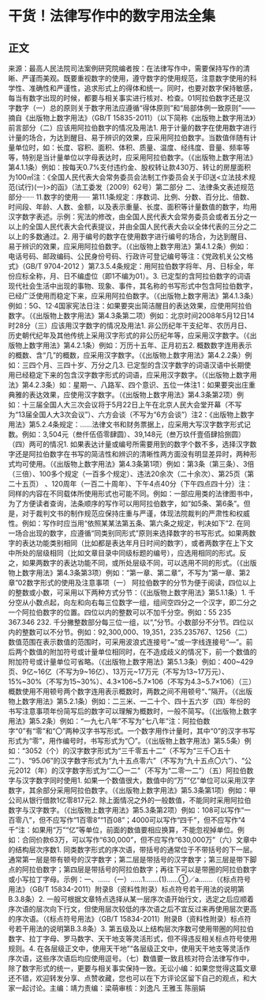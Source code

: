 # 干货！法律写作中的数字用法全集
## 正文
来源：最高人民法院司法案例研究院编者按：在法律写作中，需要保持写作的清晰、严谨而美观。既要重视数字的使用，遵守数字的使用规范，注意数字使用的科学性、准确性和严谨性，追求形式上的得体和统一。同时，也要对数字保持敏感，每当有数字出现的时候，都要与相关事实进行核对、检查。01阿拉伯数字还是汉字数字（一）总的原则关于数字用法应遵循“得体原则”和“局部体例一致原则”——摘自《出版物上数字用法》（GB/T 15835-2011）（以下简称《出版物上数字用法》）前言部分（二）应该用阿拉伯数字的情况及用法1. 用于计量的数字在使用数字进行计量的场合，为达到醒目、易于辨识的效果，应采用阿拉伯数字。当数值伴随有计量单位时，如：长度、容积、面积、体积、质量、温度、经纬度、音量、频率等等，特别是当计量单位以字母表达时，应采用阿拉伯数字。（《出版物上数字用法》第4.1.1条）例如：按每天0.7%支付违约金、股权转让款430万、转让的房屋面积为100㎡注：《全国人民代表大会常务委员会法制工作委员会关于印送<立法技术规范(试行)(一)>的函》（法工委发〔2009〕62号）第二部分 二、法律条文表述规范部分······ 11.数字的使用······ 第11.1条规定：序数词、比例、分数、百分比、倍数、时间段、年龄、人数、金额，以及表示重量、长度、面积等计量数值的数字，均用汉字数字表述。示例：宪法的修改，由全国人民代表大会常务委员会或者五分之一以上的全国人民代表大会代表提议，并由全国人民代表大会以全体代表的三分之二以上的多数通过。2. 用于编号的数字在使用数字进行编号的场合，为达到醒目、易于辨识的效果，应采用阿拉伯数字。（《出版物上数字用法》第4.1.2条）例如：电话号码、邮政编码、公民身份号码、行政许可登记编号等注：《党政机关公文格式》（GB/T 9704-2012 ）第7.3.5.4条规定：用阿拉伯数字将年、月、日标全，年份应标全称，月、日不编虚位（即1不编为01）。3. 已定型的含阿拉伯数字的词语现代社会生活中出现的事物、现象、事件，其名称的书写形式中包含阿拉伯数字，已经广泛使用而稳定下来，应采用阿拉伯数字。（《出版物上数字用法》第4.1.3条）例如：5G、12·4国家宪法日注：如果要突出简洁醒目的表达效果，应使用阿拉伯数字。（《出版物上数字用法》第4.3条第二项）例如：北京时间2008年5月12日14时28分（三）应该用汉字数字的情况及用法1. 非公历纪年干支纪年、农历月日、历史朝代纪年及其他传统上采用汉字形式的非公历纪年等，应采用汉字数字。（《出版物上数字用法》第4.2.1条）例如：万历十五年、正月初五2. 概数数字连用表示的概数、含“几”的概数，应采用汉字数字。（《出版物上数字用法》第4.2.2条）例如：三四个月、三四十岁、万分之几3. 已定型的含汉字数字的词语汉语中长期使用已经稳定下来的包含汉字数字形式的词语，应采用汉字数字。（《出版物上数字用法》第4.2.3条）如：星期一、八路军、四个意识、五位一体注1：如果要突出庄重典雅的表达效果，应使用汉字数字。（《出版物上数字用法》第4.3条第2项）例如：十三届全国人大三次会议将于5月22日上午在北京人民大会堂开幕（不写为“13届全国人大3次会议”）、六方会谈（不写为“6方会谈”）注2：《出版物上数字用法》第5.2.4条规定：......法律文书和财务票据上，应采用大写汉字数字形式记数。例如：3,504元（叁仟伍佰零肆圆）、39,148元（叁万玖仟壹佰肆拾捌圆）（四）两可的情况1. 如果表达计量或编号所需要用到的数字个数不多，选择汉字数字还是阿拉伯数字在书写的简洁性和辨识的清晰性两方面没有明显差异时，两种形式均可使用。（《出版物上数字用法》第4.3条第1项）例如：第3条（第三条）、3倍（三倍）、100多个规定（一百多个规定）、违法20余次（二十余次）、第25页（第二十五页） 、120周年（一百二十周年）、下午4点40分（下午四点四十分）注：同样的内容在不同载体所使用形式也可能不同。例如：一部应用类的法律图书中，为了方便读者查询，法条顺序的写作可以用阿拉伯数字，如“如5条、第6条”。但是，对于裁判文书的制作规范应保持庄重与严谨，体现法院裁判的严肃性和权威性。例如：写作时应当用“依照某某法第五条、第六条之规定，判决如下”2. 在同一场合出现的数字，应遵循“同类别同形式”原则来选择数字的书写形式。如果两数字的表达功能类别相同（比如都是表达年月日时间的数字），或者两数字在上下文中所处的层级相同（比如文章目录中同级标题的编号），应选用相同的形式。反之，如果两数字的表达功能不同，或所处层级不同，可以选用不同的形式。（《出版物上数字用法》第4.3条第3项）例如：“第一章、第二章”，不写为“第一章、第2章”02数字形式的使用及注意事项（一） 阿拉伯数字的分节为便于阅读，四位以上的整数或小数，可采用以下两种方式分节：（《出版物上数字用法》第5.1.1条）1. 千分空从小数点起，向左和向右每三位数字一组，组间空四分之一个汉字，即二分之一个阿拉伯数字的位置。四位以内的整数可以不加千分空。例如：55 235 367.346 232. 千分撇整数部分每三位一组，以“,”分节。小数部分不分节。四位以内的整数可以不分节。例如：92,300,000、19,351，235.235767、1256（二）数值范围在表示数值的范围时，可采用波浪式连接号“~”或一字线连接号“—”。前后两个数值的附加符号或计量单位相同时，在不造成歧义的情况下，前一个数值的附加符号或计量单位可省略。（《出版物上数字用法》第5.1.3条）例如：400~429页、9亿~16亿（不写为9~16亿）、13万元~17万元（不写为13~17万元）、15%~30%（不写为15~30%）、4.3×106~5.7×106（不写为4.3~5.7×106）（三）概数使用不用顿号两个数字连用表示概数时，两数之间不用顿号“、”隔开。（《出版物上数字用法》第5.2.1条）例如：二三米、一二十个、四十五六岁（四）年份的书写注意事项年份简写后的数字可以理解为概数时，一般不简写。（《出版物上数字用法》第5.2条）例如：“一九七八年”不写为“七八年”注：阿拉伯数字“0”有“零”和“〇”两种汉字书写形式。一个数字用作计量时，其中“0”的汉字书写形式为“零”，用作编号时，书写形式为“〇”。（《出版物上数字用法》第5.5条）例如：“3052（个）的汉字数字形式为“三千零五十二”（不写为“三千〇五十二”）、“95.06”的汉字数字形式为“九十五点零六”（不写为“九十五点〇六”）、“公元2012（年）的汉字数字形式为“二〇一二”（不写为“二零一二”）（五）阿拉伯数字与汉字数字同时使用1. 如果一个数值很大，数值中的“万”“亿”单位可以采用汉字数字，其余部分采用阿拉伯数字。（《出版物上数字用法》第5.3条第1项）例如：甲公司从银行借款1亿零817元2. 除上面情况之外的一般数值，不能同时采用阿拉伯数字与汉字数字。（《出版物上数字用法》第5.3条第2项）例如：108可以写作“一百零八”，但不应写作“1百零8”“1百08”；4000可以写作“四千”，但不应写作“4千”注：如果用“万”“亿”等单位，前面的数值要相应换算，不能忽视掉单位。例如：合同价款63万，可以写作“630,000”，但不应写作“630,000万”（六）文章中的结构层次序数1. 同类数字形式的序次语，带括号的通常位于不带括号的下一层。通常第一层是带有顿号的汉字数字；第二层是带括号的汉字数字；第三层是带下脚点的阿拉伯数字；第四层是带括号的阿拉伯数字；再往下可以是带圈的阿拉伯数字或小写拉丁字母。示例：一、……（一）……1.……(1)……①／a.……（《标点符号用法》（GB/T 15834-2011）附录B（资料性附录）标点符号若干用法的说明第B.3.8条）2. 一般可根据文章特点选择从某一层序次语开始行文，选定之后应顺着序次语的层次向下行文，但使用层次较低的序次语之后不宜反过来再使用层次更高的序次语。（《标点符号用法》（GB/T 15834-2011）附录B（资料性附录）标点符号若干用法的说明第B.3.8条）3. 第五级及以上结构层次序数可使用带圈的阿拉伯数字、拉丁字母、罗马数字、天干地支等灵活形式，但不得违反相关标点符号使用规则。4. 在各层级正文中，使用天干地”“各层级正文中，使用天干地支等灵活作序次语，这些序次语后均应使用逗号。（七）数值要一致且核对符合法律写作中，除了数字形式的统一，更要与相关事实保持一致。无讼小编：如果您觉得这篇文章还不错，欢迎转发分享、点赞收藏，您也可以在下方评论区留下自己的观点，和大家一起讨论。主编：靖力责编：梁萌审核：刘逸凡 王雅玉 陈丽娟